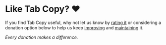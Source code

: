 
<div className="centeredPage">

# Like Tab Copy? ❤️

If you find Tab Copy useful, why not let us know by [rating it](https://chromewebstore.google.com/detail/tab-copy/micdllihgoppmejpecmkilggmaagfdmb/reviews) or considering a donation option below to help us keep [improving](./roadmap) and [maintaining](/docs/development) it.

*Every donation makes a difference.*

<CryptoAddress
  currency="Bitcoin"
  address="bc1qfqje8mekvnyemna5a8mm60qzfw36ja7kenypaj"
  qrCode="/img/bitcoin-bc1qfqje8mekvnyemna5a8mm60qzfw36ja7kenypaj.png"
/>

<BuyMeACoffee
  username="hansifer"
/>

</div>